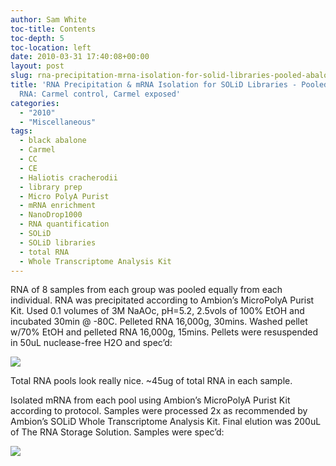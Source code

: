 ```yaml
---
author: Sam White
toc-title: Contents
toc-depth: 5
toc-location: left
date: 2010-03-31 17:40:08+00:00
layout: post
slug: rna-precipitation-mrna-isolation-for-solid-libraries-pooled-abalone-total-rna-carmel-control-carmel-exposed
title: 'RNA Precipitation & mRNA Isolation for SOLiD Libraries - Pooled abalone total
  RNA: Carmel control, Carmel exposed'
categories:
  - "2010"
  - "Miscellaneous"
tags:
  - black abalone
  - Carmel
  - CC
  - CE
  - Haliotis cracherodii
  - library prep
  - Micro PolyA Purist
  - mRNA enrichment
  - NanoDrop1000
  - RNA quantification
  - SOLiD
  - SOLiD libraries
  - total RNA
  - Whole Transcriptome Analysis Kit
---
```


RNA of 8 samples from each group was pooled equally from each individual. RNA was precipitated according to Ambion's MicroPolyA Purist Kit. Used 0.1 volumes of 3M NaAOc, pH=5.2, 2.5vols of 100% EtOH and incubated 30min @ -80C. Pelleted RNA 16,000g, 30mins. Washed pellet w/70% EtOH and pelleted RNA 16,000g, 15mins. Pellets were resuspended in 50uL nuclease-free H2O and spec'd:

![](https://eagle.fish.washington.edu/Arabidopsis/RNA%20Spec%20Readings/20100331%20RNA%20SJW.JPG)

Total RNA pools look really nice. ~45ug of total RNA in each sample.

Isolated mRNA from each pool using Ambion's MicroPolyA Purist Kit according to protocol. Samples were processed 2x as recommended by Ambion's SOLiD Whole Transcriptome Analysis Kit. Final elution was 200uL of The RNA Storage Solution. Samples were spec'd:

![](https://eagle.fish.washington.edu/Arabidopsis/RNA%20Spec%20Readings/20100331%20mRNA%20SJW.JPG)
